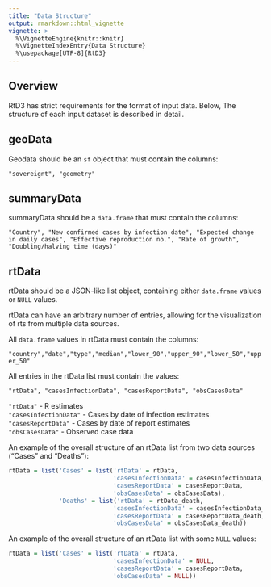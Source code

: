 ```yaml
---
title: "Data Structure"
output: rmarkdown::html_vignette
vignette: >
  %\VignetteEngine{knitr::knitr}
  %\VignetteIndexEntry{Data Structure}
  %\usepackage[UTF-8]{RtD3}
---
```


## Overview  

RtD3 has strict requirements for the format of input data. Below, The structure of each input dataset is described in detail.  


## geoData  
Geodata should be an `sf` object that must contain the columns:  
  
`"sovereignt", "geometry"`  
  
## summaryData  
  
summaryData should be a `data.frame` that must contain the columns:  
  
`"Country", "New confirmed cases by infection date", "Expected change in daily cases", "Effective reproduction no.", "Rate of growth", "Doubling/halving time (days)"`  
  
## rtData
  
rtData should be a JSON-like list object, containing either `data.frame` values or `NULL` values.  
  
rtData can have an arbitrary number of entries, allowing for the visualization of rts from multiple data sources.   
  
All `data.frame` values in rtData must contain the columns:  
  
`"country","date","type","median","lower_90","upper_90","lower_50","upper_50"`  

All entries in the rtData list must contain the values:  
   
`"rtData", "casesInfectionData", "casesReportData", "obsCasesData"`  
  
`"rtData"` - R estimates  
`"casesInfectionData"` - Cases by date of infection estimates  
`"casesReportData"` - Cases by date of report estimates  
`"obsCasesData"` - Observed case data  

An example of the overall structure of an rtData list from two data sources ("Cases" and "Deaths"):

``` r

rtData = list('Cases' = list('rtData' = rtData, 
                             'casesInfectionData' = casesInfectionData, 
                             'casesReportData' = casesReportData, 
                             'obsCasesData' = obsCasesData),
              'Deaths' = list('rtData' = rtData_death, 
                             'casesInfectionData' = casesInfectionData_death, 
                             'casesReportData' = casesReportData_death, 
                             'obsCasesData' = obsCasesData_death))

```

An example of the overall structure of an rtData list with some `NULL` values:

``` r

rtData = list('Cases' = list('rtData' = rtData, 
                             'casesInfectionData' = NULL, 
                             'casesReportData' = casesReportData, 
                             'obsCasesData' = NULL))

```


